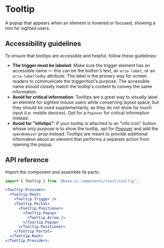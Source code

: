 # Tooltip

<Subtitle>
  A popup that appears when an element is hovered or focused, showing a hint for sighted users.
</Subtitle>
<Meta
  name="description"
  content="A high-quality, unstyled React tooltip component that appears when an element is hovered or focused, showing a hint for sighted users."
/>

<Demo path="./demos/hero" />

## Accessibility guidelines

To ensure that tooltips are accessible and helpful, follow these guidelines:

- **The trigger must be labeled**: Make sure the trigger element has an accessible name — this can be the button's text, an `aria-label`, or an `aria-labelledby` attribute. The label is the primary way for screen readers to communicate the trigger/tool's purpose. The accessible name should closely match the tooltip's content to convey the same information.
- **Avoid for critical information**: Tooltips are a great way to visually label an element for sighted mouse users while conserving layout space, but they should be used supplementarily, as they do not show for touch input (i.e. mobile devices). Opt for a `Popover` for critical information instead.
- **Avoid for "infotips"**: If your tooltip is attached to an "info icon" button whose only purpose is to show the tooltip, opt for [Popover](/react/components/popover) and add the `openOnHover` prop instead. Tooltips are meant to provide additional information about an element that performs a separate action from opening the popup.

## API reference

Import the component and assemble its parts:

```jsx title="Anatomy"
import { Tooltip } from '@base-ui-components/react/tooltip';

<Tooltip.Provider>
  <Tooltip.Root>
    <Tooltip.Trigger />
    <Tooltip.Portal>
      <Tooltip.Positioner>
        <Tooltip.Popup>
          <Tooltip.Arrow />
        </Tooltip.Popup>
      </Tooltip.Positioner>
    </Tooltip.Portal>
  </Tooltip.Root>
</Tooltip.Provider>;
```

<Reference component="Tooltip" parts="Provider, Root, Trigger, Portal, Positioner, Popup, Arrow" />
